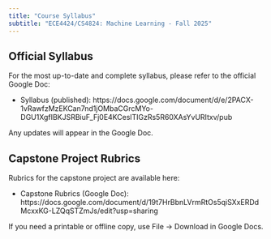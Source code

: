 ```yaml
---
title: "Course Syllabus"
subtitle: "ECE4424/CS4824: Machine Learning - Fall 2025"
---
```


## Official Syllabus

For the most up-to-date and complete syllabus, please refer to the official Google Doc:

- Syllabus (published): https://docs.google.com/document/d/e/2PACX-1vRawfzMzEKCan7nd1jOMbaCGrcMYo-DGU1XgfIBKJSRBiuF_Fj0E4KCeslTIGzRs5R60XAsYvURItxv/pub

Any updates will appear in the Google Doc.

## Capstone Project Rubrics

Rubrics for the capstone project are available here:

- Capstone Rubrics (Google Doc): https://docs.google.com/document/d/19t7HrBbnLVrmRtOs5qiSXxERDdMcxxKG-LZQqSTZmJs/edit?usp=sharing

If you need a printable or offline copy, use File → Download in Google Docs.